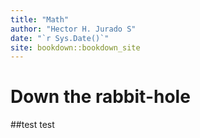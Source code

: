 ```yaml
--- 
title: "Math"
author: "Hector H. Jurado S"
date: "`r Sys.Date()`"
site: bookdown::bookdown_site
---
```


# Down the rabbit-hole


##test
test